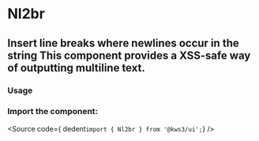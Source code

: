 
<Version />

# Nl2br
## Insert line breaks where newlines occur in the string This component provides a XSS-safe way of outputting multiline text.


<Meta of={Stories} />
<Canvas of={Stories.Main} />
<Controls />

### Usage
### Import the component:
<Source
  code={ dedent`import { Nl2br } from '@kws3/ui';`}
/>